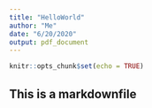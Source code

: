 ```yaml
---
title: "HelloWorld"
author: "Me"
date: "6/20/2020"
output: pdf_document
---
```


```r
knitr::opts_chunk$set(echo = TRUE)
```

## This is a markdownfile
